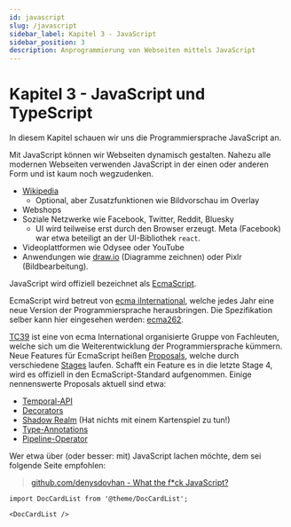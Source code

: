 ```yaml
---
id: javascript
slug: /javascript
sidebar_label: Kapitel 3 - JavaScript
sidebar_position: 3
description: Anprogrammierung von Webseiten mittels JavaScript
---
```


# Kapitel 3 - JavaScript und TypeScript

In diesem Kapitel schauen wir uns die Programmiersprache JavaScript an.

Mit JavaScript können wir Webseiten dynamisch gestalten. Nahezu alle modernen
Webseiten verwenden JavaScript in der einen oder anderen Form und ist kaum
noch wegzudenken.

- [Wikipedia](https://www.wikipedia.org/)
  - Optional, aber Zusatzfunktionen wie Bildvorschau im Overlay
- Webshops
- Soziale Netzwerke wie Facebook, Twitter, Reddit, Bluesky
  - UI wird teilweise erst durch den Browser erzeugt. Meta (Facebook) war etwa
    beteiligt an der UI-Bibliothek  `react`.
- Videoplattformen wie Odysee oder YouTube
- Anwendungen wie [draw.io](https://app.diagrams.net/) (Diagramme zeichnen)
  oder Pixlr (Bildbearbeitung).

JavaScript wird offiziell bezeichnet als [EcmaScript](https://github.com/getify/You-Dont-Know-JS/blob/2nd-ed/get-started/ch1.md).

EcmaScript wird betreut von [ecma iInternational](https://ecma-international.org/history/),
welche jedes Jahr eine neue Version der Programmiersprache herausbringen. Die
Spezifikation selber kann hier eingesehen werden: [ecma262](https://tc39.es/ecma262/).

[TC39](https://tc39.es/) ist eine von ecma International organisierte Gruppe
von Fachleuten, welche sich um die Weiterentwicklung der Programmiersprache
kümmern. Neue Features für EcmaScript heißen [Proposals](https://github.com/tc39/proposals),
welche durch verschiedene [Stages](https://tc39.es/process-document/) laufen. Schafft
ein Feature es in die letzte Stage 4, wird es offiziell in den EcmaScript-Standard
aufgenommen. Einige nennenswerte Proposals aktuell sind etwa:

- [Temporal-API](https://github.com/tc39/proposal-temporal)
- [Decorators](https://github.com/tc39/proposal-decorators)
- [Shadow Realm](https://github.com/tc39/proposal-shadowrealm) (Hat nichts mit einem Kartenspiel zu tun!)
- [Type-Annotations](https://github.com/tc39/proposal-type-annotations)
- [Pipeline-Operator](https://github.com/tc39/proposal-pipeline-operator)

Wer etwa über (oder besser: mit) JavaScript lachen möchte, dem sei folgende
Seite empfohlen:

> [github.com/denysdovhan - What the f*ck JavaScript?](https://github.com/denysdovhan/wtfjs)

```mdx-code-block
import DocCardList from '@theme/DocCardList';

<DocCardList />
```

